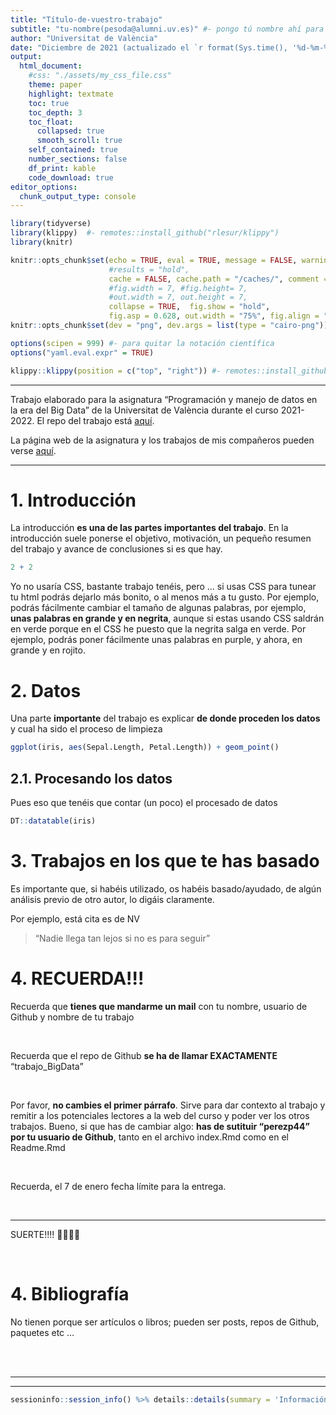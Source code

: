 ---
title: "Título-de-vuestro-trabajo"
subtitle: "tu-nombre(pesoda@alumni.uv.es)" #- pongo tú nombre ahí para q aparezca más grande q el de la UV
author: "Universitat de València"
date: "Diciembre de 2021 (actualizado el `r format(Sys.time(), '%d-%m-%Y')`)"
output:
  html_document:
    #css: "./assets/my_css_file.css"
    theme: paper
    highlight: textmate 
    toc: true
    toc_depth: 3 
    toc_float: 
      collapsed: true
      smooth_scroll: true
    self_contained: true
    number_sections: false
    df_print: kable
    code_download: true
editor_options: 
  chunk_output_type: console
---

```{r packages-setup, include = FALSE}
library(tidyverse)
library(klippy)  #- remotes::install_github("rlesur/klippy")
library(knitr)
```

```{r chunk-setup, include = FALSE}
knitr::opts_chunk$set(echo = TRUE, eval = TRUE, message = FALSE, warning = FALSE, 
                      #results = "hold",
                      cache = FALSE, cache.path = "/caches/", comment = "#>",
                      #fig.width = 7, #fig.height= 7,   
                      #out.width = 7, out.height = 7,
                      collapse = TRUE,  fig.show = "hold",
                      fig.asp = 0.628, out.width = "75%", fig.align = "center")
knitr::opts_chunk$set(dev = "png", dev.args = list(type = "cairo-png"))
```


```{r options-setup, include = FALSE}
options(scipen = 999) #- para quitar la notación científica
options("yaml.eval.expr" = TRUE) 
```


```{r klippy, echo = FALSE}
klippy::klippy(position = c("top", "right")) #- remotes::install_github("rlesur/klippy")
```


<hr class="linea-black">

<!-- El párrafo de abajo has de dejarlo casi igual, solo HAS de SUSTITUIR "perezp44" por tu usuario de Github-->
Trabajo elaborado para la asignatura "Programación y manejo de datos en la era del Big Data" de la Universitat de València durante el curso 2021-2022. El repo del trabajo está [aquí](https://github.com/perezp44/trabajo_BigData){target="_blank"}. 

<!-- El párrafo de abajo has de dejarlo exactamente igual, NO HAS DE CAMBIAR NADA-->

La página web de la asignatura y los trabajos de mis compañeros pueden verse [aquí](https://perezp44.github.io/intro-ds-21-22-web/07-trabajos.html){target="_blank"}.


<hr class="linea-red">

# [1. Introducción]{.verdecito}



La introducción **es una de las partes importantes del trabajo**. En la introducción suele ponerse el objetivo, motivación, un pequeño resumen del trabajo y avance de conclusiones si es que hay.

```{r, eval = TRUE}
2 + 2
```

Yo no usaría CSS, bastante trabajo tenéis, pero ... si usas CSS para tunear tu html podrás dejarlo más bonito, o al menos más a tu gusto. Por ejemplo, podrás fácilmente cambiar el tamaño de algunas palabras, por ejemplo, **[unas palabras en grande y en negrita]{.large}**, aunque si estas usando CSS saldrán en verde porque en el CSS he puesto que la negrita salga en verde. Por ejemplo, podrás poner fácilmente [unas palabras en purple]{.purple}, y ahora, [[en grande y en rojito]{.rojito}]{.large}.

# 2. Datos

Una parte **importante** del trabajo es explicar **de donde proceden los datos** y cual ha sido el proceso de limpieza

```{r, eval = TRUE}
ggplot(iris, aes(Sepal.Length, Petal.Length)) + geom_point()
```


## 2.1. Procesando los datos

Pues eso que tenéis que contar (un poco) el procesado de datos

```{r, eval = TRUE}
DT::datatable(iris)
```

# 3. Trabajos en los que te has basado

Es importante que, si habéis utilizado, os habéis basado/ayudado, de algún análisis previo de otro autor, lo digáis claramente.

Por ejemplo, está cita es de NV

> "Nadie llega tan lejos si no es para seguir"




# 4. RECUERDA!!!


<div class = "caja-medium-aquamarine">
Recuerda que **tienes que mandarme un mail** con tu nombre, usuario de Github y nombre de tu trabajo 
</div>

<br>

<div class = "caja-crimson">
Recuerda que el repo de Github **se ha de llamar EXACTAMENTE** "trabajo_BigData"  
</div>

<br>

<div class = "caja-darkkhaki">
Por favor, **no cambies el primer párrafo**. Sirve para dar contexto al trabajo y remitir a los potenciales lectores a la web del curso y poder ver los otros trabajos. Bueno, si que has de cambiar algo: **has de sutituir "perezp44" por tu usuario de Github**, tanto en el archivo index.Rmd como en el Readme.Rmd
</div>


<br>

<div class = "caja-linea-verde">
R️ecuerda, el 7 de enero fecha límite para la entrega.
</div>


<br>

<hr class="linea-red">


<div class = "caja-gris-gainboro">
SUERTE!!!!  🧙‍♀️🧙‍♀️
</div>


<br>

# 4. Bibliografía

No tienen porque ser artículos o libros; pueden ser posts, repos de Github, paquetes etc ...

<br><br>

<hr class="linea-red">
<hr class="linea-red">


```{r, echo = FALSE}
sessioninfo::session_info() %>% details::details(summary = 'Información de mi R-sesión:') 
```


<br><br>

<div class="tocify-extend-page" data-unique="tocify-extend-page" style="height: 0;"></div>
<br><br>

<div class="tocify-extend-page" data-unique="tocify-extend-page" style="height: 0;"></div>
